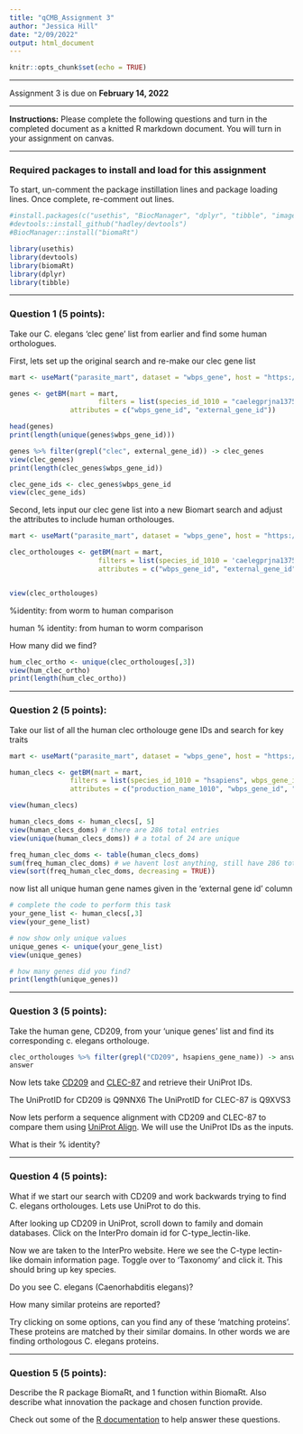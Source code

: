 ```yaml
---
title: "qCMB_Assignment 3"
author: "Jessica Hill"
date: "2/09/2022"
output: html_document
---
```


```r
knitr::opts_chunk$set(echo = TRUE)
```

***
Assignment 3 is due on **February 14, 2022**

*** 

**Instructions:** Please complete the following questions and turn in the completed document as a knitted R markdown document. You will turn in your assignment on canvas.

***

### Required packages to install and load for this assignment 

To start, un-comment the package instillation lines and package loading lines. Once complete, re-comment out lines. 
```r
#install.packages(c("usethis", "BiocManager", "dplyr", "tibble", "imageclipr"))
#devtools::install_github("hadley/devtools")
#BiocManager::install("biomaRt")
```

```r
library(usethis)
library(devtools)
library(biomaRt)
library(dplyr)
library(tibble)
```

*** 

### Question 1 (5 points): 

Take our C. elegans 'clec gene' list from earlier and find some human orthologues.

First, lets set up the original search and re-make our clec gene list
```r
mart <- useMart("parasite_mart", dataset = "wbps_gene", host = "https://parasite.wormbase.org", port = 443)

genes <- getBM(mart = mart,
                      filters = list(species_id_1010 = "caelegprjna13758", biotype = "protein_coding"),
               attributes = c("wbps_gene_id", "external_gene_id"))

head(genes)
print(length(unique(genes$wbps_gene_id)))
```

```r
genes %>% filter(grepl("clec", external_gene_id)) -> clec_genes
view(clec_genes)
print(length(clec_genes$wbps_gene_id))
```

```r
clec_gene_ids <- clec_genes$wbps_gene_id
view(clec_gene_ids)
```

Second, lets input our clec gene list into a new Biomart search and adjust the attributes to include human ortholouges.  
```r
mart <- useMart("parasite_mart", dataset = "wbps_gene", host = "https://parasite.wormbase.org", port = 443)

clec_ortholouges <- getBM(mart = mart,
                      filters = list(species_id_1010 = 'caelegprjna13758', wbps_gene_id = clec_gene_ids, only_hsapiens_homologue = TRUE), 
                      attributes = c("wbps_gene_id", "external_gene_id", "hsapiens_gene", "hsapiens_gene_name", "hsapiens_homolog_perc_id_r1", "hsapiens_homolog_perc_id"))


view(clec_ortholouges)
```

%identity: from worm to human comparison 

human % identity: from human to worm comparison 


How many did we find?
```r
hum_clec_ortho <- unique(clec_ortholouges[,3])
view(hum_clec_ortho)
print(length(hum_clec_ortho))
```

*** 

### Question 2 (5 points):

Take our list of all the human clec ortholouge gene IDs and search for key traits

```r
mart <- useMart("parasite_mart", dataset = "wbps_gene", host = "https://parasite.wormbase.org", port = 443)

human_clecs <- getBM(mart = mart, 
               filters = list(species_id_1010 = "hsapiens", wbps_gene_id = hum_clec_ortho),
               attributes = c("production_name_1010", "wbps_gene_id", "external_gene_id", "interpro_id", "interpro_short_description", "transmembrane_domain", "signal_domain"))

view(human_clecs)
```

```r
human_clecs_doms <- human_clecs[, 5]
view(human_clecs_doms) # there are 286 total entries
view(unique(human_clecs_doms)) # a total of 24 are unique 

freq_human_clec_doms <- table(human_clecs_doms)
sum(freq_human_clec_doms) # we havent lost anything, still have 286 total entries
view(sort(freq_human_clec_doms, decreasing = TRUE))
```

now list all unique human gene names given in the 'external gene id' column 
```r
# complete the code to perform this task
your_gene_list <- human_clecs[,3] 
view(your_gene_list) 

# now show only unique values 
unique_genes <- unique(your_gene_list)
view(unique_genes)

# how many genes did you find?
print(length(unique_genes))
```

***

### Question 3 (5 points):

Take the human gene, CD209, from your 'unique genes' list and find its corresponding c. elegans ortholouge.

```r
clec_ortholouges %>% filter(grepl("CD209", hsapiens_gene_name)) -> answer
answer
```

Now lets take [CD209](https://www.uniprot.org/uniprot/Q9NNX6) and [CLEC-87](https://www.uniprot.org/uniprot/Q9XVS3) and retrieve their UniProt IDs. 

The UniProtID for CD209 is Q9NNX6
The UniProtID for CLEC-87 is Q9XVS3

Now lets perform a sequence alignment with CD209 and CLEC-87 to compare them using [UniProt Align](https://www.uniprot.org/align/). We will use the UniProt IDs as the inputs. 

What is their % identity? 


***

### Question 4 (5 points):

What if we start our search with CD209 and work backwards trying to find C. elegans ortholouges. 
Lets use UniProt to do this. 

After looking up CD209 in UniProt, scroll down to family and domain databases. Click on the InterPro domain id for C-type_lectin-like. 

Now we are taken to the InterPro website. Here we see the C-type lectin-like domain information page. Toggle over to 'Taxonomy' and click it. This should bring up key species. 

Do you see C. elegans (Caenorhabditis elegans)? 

How many similar proteins are reported? 

Try clicking on some options, can you find any of these 'matching proteins'. These proteins are matched by their similar domains. In other words we are finding orthologous C. elegans proteins. 


***

### Question 5 (5 points):
Describe the R package BiomaRt, and 1 function within BiomaRt. Also describe what innovation the package and chosen function provide. 

Check out some of the [R documentation](https://www.rdocumentation.org/packages/biomaRt/versions/2.28.0) to help answer these questions. 

